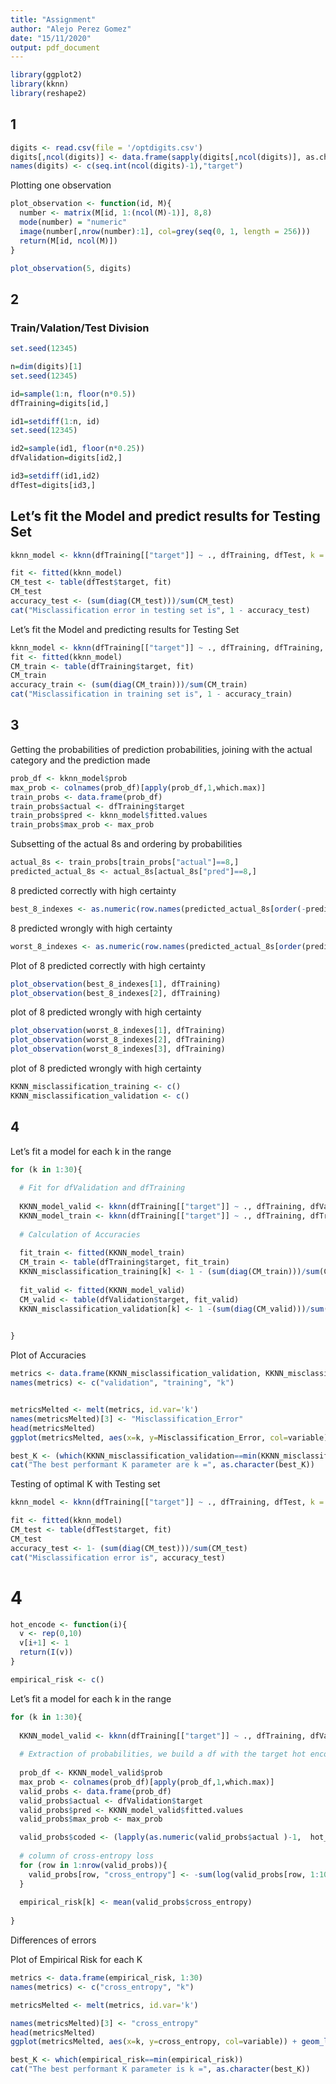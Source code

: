 ```yaml
---
title: "Assignment"
author: "Alejo Perez Gomez"
date: "15/11/2020"
output: pdf_document
---
```


```r
library(ggplot2)
library(kknn)
library(reshape2)
```

## 1 

```r
digits <- read.csv(file = '/optdigits.csv')
digits[,ncol(digits)] <- data.frame(sapply(digits[,ncol(digits)], as.character),stringsAsFactors = TRUE)
names(digits) <- c(seq.int(ncol(digits)-1),"target")
```

Plotting one observation

```r
plot_observation <- function(id, M){
  number <- matrix(M[id, 1:(ncol(M)-1)], 8,8)
  mode(number) = "numeric"
  image(number[,nrow(number):1], col=grey(seq(0, 1, length = 256)))
  return(M[id, ncol(M)])
}

plot_observation(5, digits)
```

## 2

### Train/Valation/Test Division

```r
set.seed(12345)

n=dim(digits)[1]
set.seed(12345) 

id=sample(1:n, floor(n*0.5)) 
dfTraining=digits[id,]

id1=setdiff(1:n, id)
set.seed(12345) 

id2=sample(id1, floor(n*0.25)) 
dfValidation=digits[id2,]

id3=setdiff(id1,id2)
dfTest=digits[id3,] 
```


## Let's fit the Model and predict results for Testing Set

```r
kknn_model <- kknn(dfTraining[["target"]] ~ ., dfTraining, dfTest, k = 30, kernel = "rectangular")

fit <- fitted(kknn_model)
CM_test <- table(dfTest$target, fit)
CM_test
accuracy_test <- (sum(diag(CM_test)))/sum(CM_test)
cat("Misclassification error in testing set is", 1 - accuracy_test)
```

Let's fit the Model and predicting results for Testing Set

```r
kknn_model <- kknn(dfTraining[["target"]] ~ ., dfTraining, dfTraining, k = 30, kernel = "rectangular")
fit <- fitted(kknn_model)
CM_train <- table(dfTraining$target, fit)
CM_train
accuracy_train <- (sum(diag(CM_train)))/sum(CM_train)
cat("Misclassification in training set is", 1 - accuracy_train)
```

## 3 

Getting the probabilities of prediction probabilities, joining with the actual category and the prediction made

```r

prob_df <- kknn_model$prob
max_prob <- colnames(prob_df)[apply(prob_df,1,which.max)]
train_probs <- data.frame(prob_df)
train_probs$actual <- dfTraining$target
train_probs$pred <- kknn_model$fitted.values
train_probs$max_prob <- max_prob

```

Subsetting of the actual 8s and ordering by probabilities

```r
actual_8s <- train_probs[train_probs["actual"]==8,]
predicted_actual_8s <- actual_8s[actual_8s["pred"]==8,]
```

8 predicted correctly with high certainty

```r
best_8_indexes <- as.numeric(row.names(predicted_actual_8s[order(-predicted_actual_8s[,9]),][1:2,]))
```

8 predicted wrongly with high certainty

```r
worst_8_indexes <- as.numeric(row.names(predicted_actual_8s[order(predicted_actual_8s[,9]),][1:3,]))
```

Plot of 8 predicted correctly with high certainty

```r
plot_observation(best_8_indexes[1], dfTraining)
plot_observation(best_8_indexes[2], dfTraining)
```

plot of 8 predicted wrongly with high certainty

```r
plot_observation(worst_8_indexes[1], dfTraining)
plot_observation(worst_8_indexes[2], dfTraining)
plot_observation(worst_8_indexes[3], dfTraining)
```

plot of 8 predicted wrongly with high certainty

```r
KKNN_misclassification_training <- c()
KKNN_misclassification_validation <- c()
```

## 4 ######

Let's fit a model for each k in the range

```r
for (k in 1:30){
  
  # Fit for dfValidation and dfTraining
  
  KKNN_model_valid <- kknn(dfTraining[["target"]] ~ ., dfTraining, dfValidation, k = k, kernel = "rectangular")
  KKNN_model_train <- kknn(dfTraining[["target"]] ~ ., dfTraining, dfTraining, k = k, kernel = "rectangular")
  
  # Calculation of Accuracies
  
  fit_train <- fitted(KKNN_model_train)
  CM_train <- table(dfTraining$target, fit_train)
  KKNN_misclassification_training[k] <- 1 - (sum(diag(CM_train)))/sum(CM_train)
  
  fit_valid <- fitted(KKNN_model_valid)
  CM_valid <- table(dfValidation$target, fit_valid)
  KKNN_misclassification_validation[k] <- 1 -(sum(diag(CM_valid)))/sum(CM_valid)

    
}
```

Plot of Accuracies

```r
metrics <- data.frame(KKNN_misclassification_validation, KKNN_misclassification_training, 1:30)
names(metrics) <- c("validation", "training", "k")


metricsMelted <- melt(metrics, id.var='k')
names(metricsMelted)[3] <- "Misclassification_Error"
head(metricsMelted)
ggplot(metricsMelted, aes(x=k, y=Misclassification_Error, col=variable)) + geom_line()

best_K <- (which(KKNN_misclassification_validation==min(KKNN_misclassification_validation)))
cat("The best performant K parameter are k =", as.character(best_K))
```

Testing of optimal K with Testing set

```r
kknn_model <- kknn(dfTraining[["target"]] ~ ., dfTraining, dfTest, k = max(best_K), kernel = "rectangular")

fit <- fitted(kknn_model)
CM_test <- table(dfTest$target, fit)
CM_test
accuracy_test <- 1- (sum(diag(CM_test)))/sum(CM_test)
cat("Misclassification error is", accuracy_test)
```

# 4

```r
hot_encode <- function(i){
  v <- rep(0,10)
  v[i+1] <- 1
  return(I(v))
}

empirical_risk <- c()
```

Let's fit a model for each k in the range

```r
for (k in 1:30){
  
  KKNN_model_valid <- kknn(dfTraining[["target"]] ~ ., dfTraining, dfValidation, k = k, kernel = "rectangular")
  
  # Extraction of probabilities, we build a df with the target hot encoded to add a column of cross-entropy loss
  
  prob_df <- KKNN_model_valid$prob
  max_prob <- colnames(prob_df)[apply(prob_df,1,which.max)]
  valid_probs <- data.frame(prob_df)
  valid_probs$actual <- dfValidation$target
  valid_probs$pred <- KKNN_model_valid$fitted.values
  valid_probs$max_prob <- max_prob

  valid_probs$coded <- (lapply(as.numeric(valid_probs$actual )-1,  hot_encode))
  
  # column of cross-entropy loss
  for (row in 1:nrow(valid_probs)){
    valid_probs[row, "cross_entropy"] <- -sum(log(valid_probs[row, 1:10]+1e-15, base = 10)*valid_probs[[row,"coded"]] )
  }
  
  empirical_risk[k] <- mean(valid_probs$cross_entropy)
  
}
```

Differences of errors

Plot of Empirical Risk for each K

```r
metrics <- data.frame(empirical_risk, 1:30)
names(metrics) <- c("cross_entropy", "k")

metricsMelted <- melt(metrics, id.var='k')

names(metricsMelted)[3] <- "cross_entropy"
head(metricsMelted)
ggplot(metricsMelted, aes(x=k, y=cross_entropy, col=variable)) + geom_line()

best_K <- which(empirical_risk==min(empirical_risk))
cat("The best performant K parameter is k =", as.character(best_K))
```
